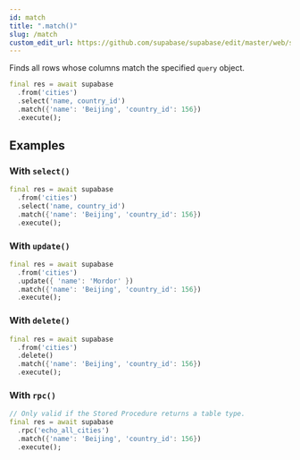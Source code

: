 ```yaml
---
id: match
title: ".match()"
slug: /match
custom_edit_url: https://github.com/supabase/supabase/edit/master/web/spec/supabase_dart_v1_ref.yml
---
```



Finds all rows whose columns match the specified `query` object.


```dart
final res = await supabase
  .from('cities')
  .select('name, country_id')
  .match({'name': 'Beijing', 'country_id': 156})
  .execute();
```


















## Examples

### With `select()`



```dart
final res = await supabase
  .from('cities')
  .select('name, country_id')
  .match({'name': 'Beijing', 'country_id': 156})
  .execute();
```

### With `update()`



```dart
final res = await supabase
  .from('cities')
  .update({ 'name': 'Mordor' })
  .match({'name': 'Beijing', 'country_id': 156})
  .execute();
```

### With `delete()`



```dart
final res = await supabase
  .from('cities')
  .delete()
  .match({'name': 'Beijing', 'country_id': 156})
  .execute();
```

### With `rpc()`



```dart
// Only valid if the Stored Procedure returns a table type.
final res = await supabase
  .rpc('echo_all_cities')
  .match({'name': 'Beijing', 'country_id': 156})
  .execute();
```